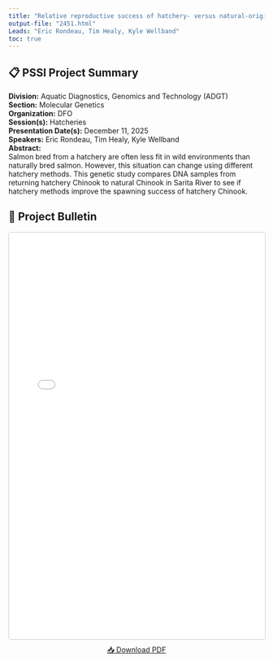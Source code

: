 ```yaml
---
title: "Relative reproductive success of hatchery- versus natural-origin salmon in Canadian integrated populations"
output-file: "2451.html"
Leads: "Eric Rondeau, Tim Healy, Kyle Wellband"
toc: true
---
```


## 📋 PSSI Project Summary

**Division:** Aquatic Diagnostics, Genomics and Technology (ADGT)  
**Section:** Molecular Genetics  
**Organization:** DFO  
**Session(s):** Hatcheries  
**Presentation Date(s):** December 11, 2025  
**Speakers:** Eric Rondeau, Tim Healy, Kyle Wellband  
**Abstract:**  
Salmon bred from a hatchery are often less fit in wild environments than naturally bred salmon. However, this situation can change using different hatchery methods. This genetic study compares DNA samples from returning hatchery Chinook to natural Chinook in Sarita River to see if hatchery methods improve the spawning success of hatchery Chinook.   

## 📄 Project Bulletin

<iframe src="../../data/PSSI_bulletin/2451.pdf" width="100%" height="800px" style="border: 1px solid #ccc; border-radius: 4px;"></iframe>

<p style="text-align: center; margin-top: 10px;">
[📥 Download PDF](../../data/PSSI_bulletin/2451.pdf){.btn .btn-primary target="_blank"}
</p>

